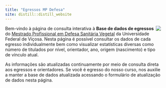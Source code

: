 ```yaml
---
title: "Egressos MP Defesa"
site: distill::distill_website
---
```

![](mp-defesa.jpg){style="float: right"}
Bem-vindo à página de consulta interativa à **Base de dados de egressos** do [Mestrado Profissional em Defesa Sanitária Vegetal](http://www.mpdefesa.ufv.br/) da Universidade Federal de Viçosa. Nesta página é possível consultar os dados de cada egresso individualmente bem como visualizar estatísticas diversas como número de titulados por nível, orientador, ano, origem (nascimento) e tipo de vínculo atual.

As informações são atualizadas continuamente por meio de consulta direta aos egressos e orientadores. Se você é egresso do nosso curso, nos auxilie a manter a base de dados atualizada acessando o formulário de atualização de dados nesta página.
